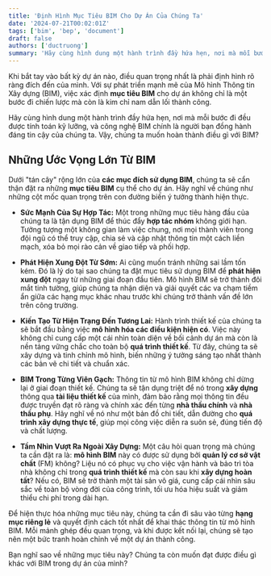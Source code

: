 ```yaml
---
title: 'Định Hình Mục Tiêu BIM Cho Dự Án Của Chúng Ta'
date: '2024-07-21T00:02:01Z'
tags: ['bim', 'bep', 'document']
draft: false
authors: ['ductruong']
summary: 'Hãy cùng hình dung một hành trình đầy hứa hẹn, nơi mà mỗi bước đi đều được tính toán kỹ lưỡng, và công nghệ BIM chính là người bạn đồng hành đáng tin cậy của chúng ta.'
---
```


Khi bắt tay vào bất kỳ dự án nào, điều quan trọng nhất là phải định hình rõ ràng đích đến của mình. Với sự phát triển mạnh mẽ của Mô hình Thông tin Xây dựng (BIM), việc xác định **mục tiêu BIM** cho dự án không chỉ là một bước đi chiến lược mà còn là kim chỉ nam dẫn lối thành công.

Hãy cùng hình dung một hành trình đầy hứa hẹn, nơi mà mỗi bước đi đều được tính toán kỹ lưỡng, và công nghệ BIM chính là người bạn đồng hành đáng tin cậy của chúng ta. Vậy, chúng ta muốn hoàn thành điều gì với BIM?

## Những Ước Vọng Lớn Từ BIM

Dưới "tán cây" rộng lớn của **các mục đích sử dụng BIM**, chúng ta sẽ cẩn thận đặt ra những **mục tiêu BIM** cụ thể cho dự án. Hãy nghĩ về chúng như những cột mốc quan trọng trên con đường biến ý tưởng thành hiện thực.

- **Sức Mạnh Của Sự Hợp Tác:** Một trong những mục tiêu hàng đầu của chúng ta là tận dụng BIM để thúc đẩy **hợp tác nhóm** không giới hạn. Tưởng tượng một không gian làm việc chung, nơi mọi thành viên trong đội ngũ có thể truy cập, chia sẻ và cập nhật thông tin một cách liền mạch, xóa bỏ mọi rào cản về giao tiếp và phối hợp.

- **Phát Hiện Xung Đột Từ Sớm:** Ai cũng muốn tránh những sai lầm tốn kém. Đó là lý do tại sao chúng ta đặt mục tiêu sử dụng BIM để **phát hiện xung đột** ngay từ những giai đoạn đầu tiên. Mô hình BIM sẽ trở thành đôi mắt tinh tường, giúp chúng ta nhận diện và giải quyết các va chạm tiềm ẩn giữa các hạng mục khác nhau trước khi chúng trở thành vấn đề lớn trên công trường.

- **Kiến Tạo Từ Hiện Trạng Đến Tương Lai:** Hành trình thiết kế của chúng ta sẽ bắt đầu bằng việc **mô hình hóa các điều kiện hiện có**. Việc này không chỉ cung cấp một cái nhìn toàn diện về bối cảnh dự án mà còn là nền tảng vững chắc cho toàn bộ **quá trình thiết kế**. Từ đây, chúng ta sẽ xây dựng và tinh chỉnh mô hình, biến những ý tưởng sáng tạo nhất thành các bản vẽ chi tiết và chuẩn xác.

- **BIM Trong Từng Viên Gạch:** Thông tin từ mô hình BIM không chỉ dừng lại ở giai đoạn thiết kế. Chúng ta sẽ tận dụng triệt để nó trong **xây dựng** thông qua **tài liệu thiết kế** của mình, đảm bảo rằng mọi thông tin đều được truyền đạt rõ ràng và chính xác đến từng **nhà thầu chính** và **nhà thầu phụ**. Hãy nghĩ về nó như một bản đồ chi tiết, dẫn đường cho **quá trình xây dựng thực tế**, giúp mọi công việc diễn ra suôn sẻ, đúng tiến độ và chất lượng.

- **Tầm Nhìn Vượt Ra Ngoài Xây Dựng:** Một câu hỏi quan trọng mà chúng ta cần đặt ra là: **mô hình BIM** này có được sử dụng bởi **quản lý cơ sở vật chất** (FM) không? Liệu nó có phục vụ cho việc vận hành và bảo trì tòa nhà không chỉ trong **quá trình thiết kế** mà còn sau khi **xây dựng hoàn tất**? Nếu có, BIM sẽ trở thành một tài sản vô giá, cung cấp cái nhìn sâu sắc về toàn bộ vòng đời của công trình, tối ưu hóa hiệu suất và giảm thiểu chi phí trong dài hạn.

Để hiện thực hóa những mục tiêu này, chúng ta cần đi sâu vào từng **hạng mục riêng lẻ** và quyết định cách tốt nhất để khai thác thông tin từ mô hình BIM. Mỗi mảnh ghép đều quan trọng, và khi được kết nối lại, chúng sẽ tạo nên một bức tranh hoàn chỉnh về một dự án thành công.

Bạn nghĩ sao về những mục tiêu này? Chúng ta còn muốn đạt được điều gì khác với BIM trong dự án của mình?
